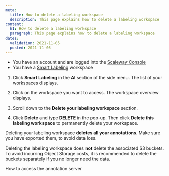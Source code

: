 ```yaml
---
meta:
  title: How to delete a labeling workspace
  description: This page explains how to delete a labeling workspace
content:
  h1: How to delete a labeling workspace
  paragraph: This page explains how to delete a labeling workspace
dates:
  validation: 2021-11-05
  posted: 2021-11-05
---
```


<Message type="requirement">

- You have an account and are logged into the [Scaleway Console](https://console.scaleway.com)  
- You have a [Smart Labeling](/ai/smart-labeling/quickstart/) workspace

</Message>

1. Click **Smart Labeling** in the **AI** section of the side menu. The list of your workspaces displays.

2. Click on the workspace you want to access. The workspace overview displays.

3. Scroll down to the **Delete your labeling workspace** section. 

4. Click **Delete** and type **DELETE** in the pop-up. Then click **Delete this labeling workspace** to permanently delete your workspace.

  <Message type="important">

  Deleting your labeling workspace **deletes all your annotations**. Make sure you have exported them, to avoid data loss.

  </Message>

  <Message type="note">

  Deleting the labeling workspace does **not** delete the associated S3 buckets. To avoid incurring Object Storage costs, it is recommended to delete the buckets separately if you no longer need the data.

  </Message>

<Navigation title="See Also">
  <PreviousButton to="/ai/smart-labeling/how-to/access-annotation-server/">How to access the annotation server</PreviousButton>
</Navigation>
